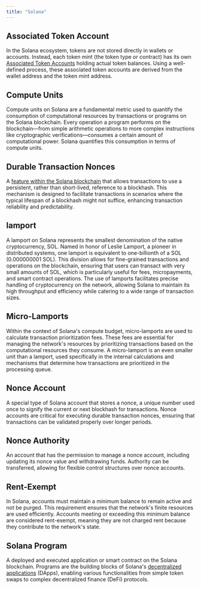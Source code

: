 ```yaml
---
title: "Solana"
---
```


## Associated Token Account

In the Solana ecosystem, tokens are not stored directly in wallets or accounts. Instead, each token mint (the token type or contract) has its own [Associated Token Accounts](https://spl.solana.com/associated-token-account) holding actual token balances. Using a well-defined process, these associated token accounts are derived from the wallet address and the token mint address.

## Compute Units

Compute units on Solana are a fundamental metric used to quantify the consumption of computational resources by transactions or programs on the Solana blockchain. Every operation a program performs on the blockchain—from simple arithmetic operations to more complex instructions like cryptographic verifications—consumes a certain amount of computational power. Solana quantifies this consumption in terms of compute units.

## Durable Transaction Nonces

A [feature within the Solana blockchain](https://docs.solanalabs.com/cli/examples/durable-nonce) that allows transactions to use a persistent, rather than short-lived, reference to a blockhash. This mechanism is designed to facilitate transactions in scenarios where the typical lifespan of a blockhash might not suffice, enhancing transaction reliability and predictability.

## lamport

A lamport on Solana represents the smallest denomination of the native cryptocurrency, SOL. Named in honor of Leslie Lamport, a pioneer in distributed systems, one lamport is equivalent to one-billionth of a SOL (0.000000001 SOL). This division allows for fine-grained transactions and operations on the blockchain, ensuring that users can transact with very small amounts of SOL, which is particularly useful for fees, micropayments, and smart contract operations. The use of lamports facilitates precise handling of cryptocurrency on the network, allowing Solana to maintain its high throughput and efficiency while catering to a wide range of transaction sizes.

## Micro-Lamports

Within the context of Solana's compute budget, micro-lamports are used to calculate transaction prioritization fees. These fees are essential for managing the network's resources by prioritizing transactions based on the computational resources they consume. A micro-lamport is an even smaller unit than a lamport, used specifically in the internal calculations and mechanisms that determine how transactions are prioritized in the processing queue.

## Nonce Account

A special type of Solana account that stores a nonce, a unique number used once to signify the current or next blockhash for transactions. Nonce accounts are critical for executing durable transaction nonces, ensuring that transactions can be validated properly over longer periods.

## Nonce Authority

An account that has the permission to manage a nonce account, including updating its nonce value and withdrawing funds. Authority can be transferred, allowing for flexible control structures over nonce accounts.

## Rent-Exempt

In Solana, accounts must maintain a minimum balance to remain active and not be purged. This requirement ensures that the network's finite resources are used efficiently. Accounts meeting or exceeding this minimum balance are considered rent-exempt, meaning they are not charged rent because they contribute to the network's state.

## Solana Program

A deployed and executed application or smart contract on the Solana blockchain. Programs are the building blocks of Solana's [decentralized applications](/docs/web3-language-and-acronyms#decentralized-application-dapp) (DApps), enabling various functionalities from simple token swaps to complex decentralized finance (DeFi) protocols.
